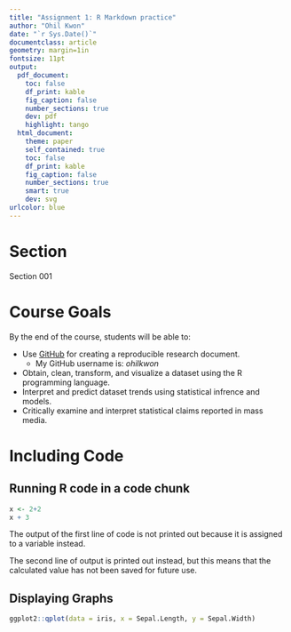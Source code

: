```yaml
---
title: "Assignment 1: R Markdown practice"
author: "Ohil Kwon"
date: "`r Sys.Date()`"
documentclass: article
geometry: margin=1in
fontsize: 11pt
output:
  pdf_document:
    toc: false
    df_print: kable
    fig_caption: false
    number_sections: true
    dev: pdf
    highlight: tango
  html_document:
    theme: paper
    self_contained: true
    toc: false
    df_print: kable
    fig_caption: false
    number_sections: true
    smart: true
    dev: svg
urlcolor: blue
---
```


<!-- Write your Markdown below this line -->

# Section
Section 001

# Course Goals
By the end of the course, students will be able to:

  * Use [GitHub](https://github.com/) for creating a reproducible research document.
    - My GitHub username is: *ohilkwon*
  * Obtain, clean, transform, and visualize a dataset using the R programming language.
  * Interpret and predict dataset trends using statistical infrence and models.
  * Critically examine and interpret statistical claims reported in mass media.
    
# Including Code
## Running R code in a code chunk
```r
x <- 2+2
x + 3
```
The output of the first line of code is not printed out because it is assigned to a variable instead.

The second line of output is printed out instead, but this means that the calculated value has not been saved for future use.

## Displaying Graphs
```r
ggplot2::qplot(data = iris, x = Sepal.Length, y = Sepal.Width)
```